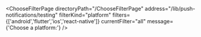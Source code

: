 


<ChooseFilterPage
    directoryPath="/ChooseFilterPage"
    address="/lib/push-notifications/testing"
    filterKind="platform"
    filters={['android','flutter','ios','react-native']}
    currentFilter="all"
    message={'Choose a platform:'}
/>
